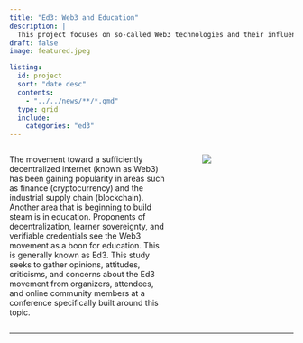 ```yaml
---
title: "Ed3: Web3 and Education"
description: |
  This project focuses on so-called Web3 technologies and their influence on and use in education.
draft: false
image: featured.jpeg

listing:
  id: project
  sort: "date desc"
  contents:
    - "../../news/**/*.qmd"
  type: grid
  include:
    categories: "ed3"
---
```


::: columns
::: {.column width="60%"}
The movement toward a sufficiently decentralized internet (known as Web3) has been gaining popularity in areas such as finance (cryptocurrency) and the industrial supply chain (blockchain). Another area that is beginning to build steam is in education. Proponents of decentralization, learner sovereignty, and verifiable credentials see the Web3 movement as a boon for education. This is generally known as Ed3. This study seeks to gather opinions, attitudes, criticisms, and concerns about the Ed3 movement from organizers, attendees, and online community members at a conference specifically built around this topic.
:::

::: {.column width="5%"}
:::

::: {.column width="35%"}
![](featured.jpeg)
:::
:::

------------------------------------------------------------------------

::: {#project}
:::
